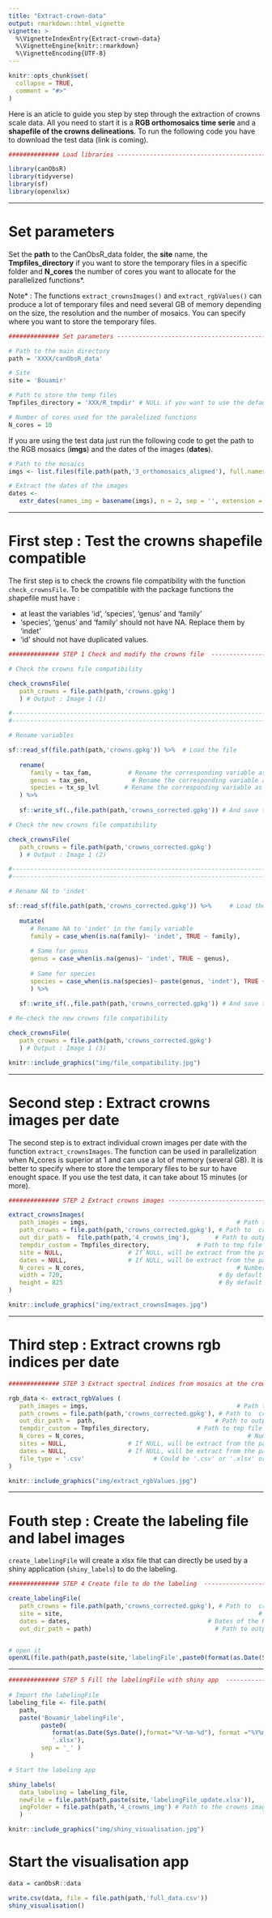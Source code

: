 ```yaml
---
title: "Extract-crown-data"
output: rmarkdown::html_vignette
vignette: >
  %\VignetteIndexEntry{Extract-crown-data}
  %\VignetteEngine{knitr::rmarkdown}
  %\VignetteEncoding{UTF-8}
---
```


```r
knitr::opts_chunk$set(
  collapse = TRUE,
  comment = "#>"
)
```

Here is an aticle to guide you step by step through the extraction of crowns scale data. All you need to start it is a **RGB orthomosaics time serie** and a **shapefile of the crowns delineations**. To run the following code you have to download the test data (link is coming).

```r
############## Load libraries --------------------------------------------------

library(canObsR)
library(tidyverse)
library(sf)
library(openxlsx)
```

---

# Set parameters

Set the **path** to the CanObsR_data folder, the **site** name, the **Tmpfiles_directory** if you want to store the temporary files in a specific folder and **N_cores** the number of cores you want to allocate for the parallelized functions*.

Note* : The functions `extract_crownsImages()` and `extract_rgbValues()` can produce a 
lot of temporary files and need several GB of memory depending on the size, the 
resolution and the number of mosaics. You can specify where you want to store 
the temporary files.

```r
############## Set parameters --------------------------------------------------

# Path to the main directory
path = 'XXXX/canObsR_data'

# Site
site = 'Bouamir'

# Path to store the temp files
Tmpfiles_directory = 'XXX/R_tmpdir' # NULL if you want to use the default folder

# Number of cores used for the paralelized functions
N_cores = 10
```

If you are using the test data just 
run the following code to get the path to the RGB mosaics (**imgs**) and the 
dates of the images (**dates**).

```r
# Path to the mosaics
imgs <- list.files(file.path(path,'3_orthomosaics_aligned'), full.names = T)

# Extract the dates of the images
dates <- 
   extr_dates(names_img = basename(imgs), n = 2, sep = '', extension = '.tif')
```

---

# First step : Test the crowns shapefile compatible

The first step is to check the crowns file compatibility with the function 
`check_crownsFile`. To be compatible with the package functions the shapefile 
must have :  

* at least the variables 'id', 'species', 'genus' and 'family'
* 'species', 'genus' and 'family' should not have NA. Replace them by 'indet'
* 'id' should not have duplicated values.

```r
############## STEP 1 Check and modify the crowns file  ------------------------

# Check the crowns file compatibility

check_crownsFile(
   path_crowns = file.path(path,'crowns.gpkg')
   ) # Output : Image 1 (1)

#------------------------------------------------------------------------------#
#------------------------------------------------------------------------------#

# Rename variables

sf::read_sf(file.path(path,'crowns.gpkg')) %>%  # Load the file
   
   rename(
      family = tax_fam,          # Rename the corresponding variable as 'family'
      genus = tax_gen,            # Rename the corresponding variable as 'genus'
      species = tx_sp_lvl       # Rename the corresponding variable as 'species'
   ) %>%
   
   sf::write_sf(.,file.path(path,'crowns_corrected.gpkg')) # And save the file

# Check the new crowns file compatibility

check_crownsFile(
   path_crowns = file.path(path,'crowns_corrected.gpkg')
   ) # Output : Image 1 (2)

#------------------------------------------------------------------------------#
#------------------------------------------------------------------------------#

# Rename NA to 'indet'

sf::read_sf(file.path(path,'crowns_corrected.gpkg')) %>%     # Load the new file
   
   mutate(
      # Rename NA to 'indet' in the family variable
      family = case_when(is.na(family)~ 'indet', TRUE ~ family),
      
      # Same for genus
      genus = case_when(is.na(genus)~ 'indet', TRUE ~ genus),
      
      # Same for species
      species = case_when(is.na(species)~ paste(genus, 'indet'), TRUE ~ species)
      ) %>%
   
   sf::write_sf(.,file.path(path,'crowns_corrected.gpkg')) # And save the file

# Re-check the new crowns file compatibility

check_crownsFile(
   path_crowns = file.path(path,'crowns_corrected.gpkg')
   ) # Output : Image 1 (3)

```


```r
knitr::include_graphics("img/file_compatibility.jpg")
```

---

# Second step : Extract crowns images per date

The second step is to extract individual crown images per date with the function
`extract_crownsImages`. The function can be used in parallelization when N_cores
is superior at 1 and can use a lot of memory (several GB). It is better to specify 
where to store the temporary files to be sur to have enought space. If you use the 
test data, it can take about 15 minutes (or more).

```r
############## STEP 2 Extract crowns images ------------------------------------

extract_crownsImages(
   path_images = imgs,                                         # Path to mosaics
   path_crowns = file.path(path,'crowns_corrected.gpkg'), # Path to  crowns file
   out_dir_path =  file.path(path,'4_crowns_img'),       # Path to output folder
   tempdir_custom = Tmpfiles_directory,             # Path to tmp file directory
   site = NULL,                  # If NULL, will be extract from the path_images
   dates = NULL,                 # If NULL, will be extract from the path_images
   N_cores = N_cores,                                          # Number of cores 
   width = 720,                                           # By default it is 720 
   height = 825                                           # By default it is 720 
)
```


```r
knitr::include_graphics("img/extract_crownsImages.jpg")
```

---

# Third step : Extract crowns rgb indices per date

```r
############## STEP 3 Extract spectral indices from mosaics at the crown scale -

rgb_data <- extract_rgbValues (
   path_images = imgs,                                         # Path to mosaics
   path_crowns = file.path(path,'crowns_corrected.gpkg'), # Path to  crowns file
   out_dir_path =  path,                                 # Path to output folder
   tempdir_custom = Tmpfiles_directory,             # Path to tmp file directory
   N_cores = N_cores,                                             # Number of cores 
   sites = NULL,                 # If NULL, will be extract from the path_images
   dates = NULL,                 # If NULL, will be extract from the path_images
   file_type = '.csv'                   # Could be '.csv' or '.xlsx' or 'RData'
)

```


```r
knitr::include_graphics("img/extract_rgbValues.jpg")
```

---

# Fouth step : Create the labeling file and label images

`create_labelingFile` will create a xlsx file that can directly be used by a shiny
application (`shiny_labels`) to do the labeling.

```r
############## STEP 4 Create file to do the labeling  --------------------------

create_labelingFile(
   path_crowns = file.path(path,'crowns_corrected.gpkg'), # Path to  crowns file
   site = site,                                                      # Site name
   dates = dates,                                      # Dates of the RGB survey
   out_dir_path = path)                                  # Path to output folder


# open it
openXL(file.path(path,paste(site,'labelingFile',paste0(format(as.Date(Sys.Date(),format="%Y-%m-%d"), format = "%Y%m%d"), '.xlsx'), sep = '_' )))
```

---

```r

############## STEP 5 Fill the labelingFile with shiny app  --------------------
        
# Import the labelingFile
labeling_file <- file.path(
   path,
   paste('Bouamir_labelingFile',
         paste0(
            format(as.Date(Sys.Date(),format="%Y-%m-%d"), format ="%Y%m%d"),
            '.xlsx'), 
         sep = '_' )
      )

# Start the labeling app

shiny_labels(
   data_labeling = labeling_file,
   newFile = file.path(path,paste(site,'labelingFile_update.xlsx')),
   imgFolder = file.path(path,'4_crowns_img') # Path to the crowns images folder
   ) 
```


```r
knitr::include_graphics("img/shiny_visualisation.jpg")
```

# Start the visualisation app

```r
data = canObsR::data

write.csv(data, file = file.path(path,'full_data.csv'))
shiny_visualisation()
```

